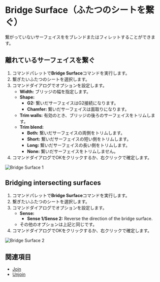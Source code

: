 
# Bridge Surface（ふたつのシートを繋ぐ）

<Reference shortcut="" command="Bridge Surface" button="" />

繋がっていないサーフェイスををブレンドまたはフィレットすることができます。

## 離れているサーフェイスを繋ぐ

1. コマンドパレットで**Bridge Surface**コマンドを実行します。
2. 繋ぎたいふたつのシートを選択します。
3. コマンドダイアログでオプションを設定します。
    - **Width:** ブリッジの幅を指定します。
    - **Shape:** 
        - **G2:** 繋いだサーフェイスはG2接続になります。
        - **Chamfer:** 繋いだサーフェイスは面取りになります。
    - **Trim walls:** 有効のとき、ブリッジの後ろのサーフェイスをトリムします。
    - **Trim blend:** 
        - **Both:** 繋いだサーフェイスの両側をトリムします。
        - **Short:** 繋いだサーフェイスの短い側をトリムします。
        - **Long:** 繋いだサーフェイスの長い側をトリムします。
        - **None:** 繋いだサーフェイスをトリムしません。
4. コマンドダイアログでOKをクリックするか、右クリックで確定します。

![Bridge Surface 1](/img/bridge-surface-1.gif)

## Bridging intersecting surfaces

1. コマンドパレットで**Bridge Surface**コマンドを実行します。
2. 繋ぎたいふたつのシートを選択します。
3. コマンドダイアログでオプションを設定します。
    - **Sense:** 
        - **Sense 1/Sense 2:** Reverse the direction of the bridge surface.
    - その他のオプションは上記と同じです。
4. コマンドダイアログでOKをクリックするか、右クリックで確定します。

![Bridge Surface 2](/img/bridge-surface-2.gif)

## 関連項目
- [Join](./join)
- [Unjoin](./unjoin)









